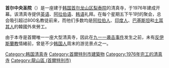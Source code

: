 {{unreferenced|time=2010-01-20T12:39:23+00:00}}
{{Infobox Korean name
|img=Korea-Seoul-Itaewon-Seoul Central Mosque-01.jpg
|hangul=서울 중앙 성원
|hanja=서울中央聖院
|rr=Seoul Jung-ang Seongweon|
|mr=Sŏul Chungang Sŏngwŏn|
}}
'''首尔中央圣院'''（{{lang-ko|서울 중앙 성원}}）是一座建于[[韩国|韩国]][[首尔|首尔]][[龍山區_(首爾特別市)|龙山区]][[梨泰院|梨泰院]]的清真寺，于1976年建成开幕。该清真寺提供[[英语|英语]]、[[阿拉伯语|阿拉伯语]]、[[韩语|韩语]]礼拜。在每个星期五下午1时的聚会，总会吸引超过800名教徒前来，而他们多数均是[[阿拉伯人|阿拉伯人]]、[[印度人|印度人]]、[[巴基斯坦|巴基斯坦]]和[[土耳其人|土耳其人]]的韓國外來勞工。

由于本寺是首爾唯一一座大型清真寺，因此在[[九一一袭击事件|九一一袭击事件]]发生之前，未有[[反伊斯蘭教|反伊斯蘭教]]情緒前，曾是不少[[韩国人|韩国人]]周末的游览景点之一。

[[Category:韩国清真寺|Category:韩国清真寺]]
[[Category:首爾特別市建築物|Category:首爾特別市建築物]]
[[Category:1976年完工的清真寺|Category:1976年完工的清真寺]]
[[Category:龍山區_(首爾特別市)|Category:龍山區 (首爾特別市)]]